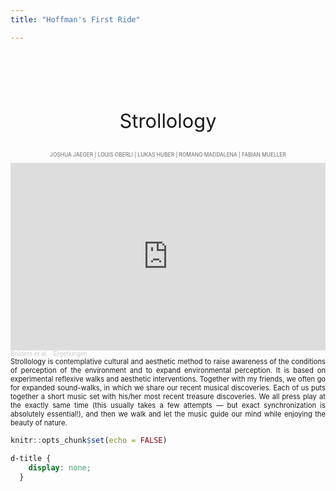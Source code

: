 ```yaml
---
title: "Hoffman's First Ride"

---
```



<div style="text-align: center; padding-top: 2em; font-size: 2.2em;, sans-serif;">

Strollology
</div>


<div style="text-align: center; font-size: 0.6em; color: #666; margin-top: 0.5em; margin-bottom: 1em;"> JOSHUA JAEGER | LOUIS OBERLI | LUKAS HUBER | ROMANO MADDALENA | FABIAN MUELLER </div>




<div style="text-align: center; padding-top: 0em; font-size: 1.2em;  font-family: 'sans-serif', sans-serif;">

</div>


<iframe width="100%" height="300" scrolling="no" frameborder="no" allow="autoplay" src="https://w.soundcloud.com/player/?url=https%3A//api.soundcloud.com/playlists/747188070&color=%23ff5500&auto_play=false&hide_related=false&show_comments=true&show_user=true&show_reposts=false&show_teaser=true&visual=true"></iframe><div style="font-size: 10px; color: #cccccc;line-break: anywhere;word-break: normal;overflow: hidden;white-space: nowrap;text-overflow: ellipsis; font-family: Interstate,Lucida Grande,Lucida Sans Unicode,Lucida Sans,Garuda,Verdana,Tahoma,sans-serif;font-weight: 100;"><a href="https://soundcloud.com/user-173105084" title="Brüders et al." target="_blank" style="color: #cccccc; text-decoration: none;">Brüders et al.</a> · <a href="https://soundcloud.com/user-173105084/sets/ergehungen" title="Ergehungen" target="_blank" style="color: #cccccc; text-decoration: none;">Ergehungen</a></div>


<div style="text-align: justify; padding-top: 0em; font-size: .8em;" line-height: 1.1;">

Strollology is contemplative cultural and aesthetic method to raise awareness of the conditions of perception of the environment and to expand environmental perception. It is based on experimental reflexive walks and aesthetic interventions. Together with my friends, we often go for expanded sound-walks, in which we share our recent musical discoveries. Each of us puts together a short music set with his/her most recent treasure discoveries. We all press play at the exactly same time (this usually takes a few attempts — but exact synchronization is absolutely essential!), and then we walk and let the music guide our mind while enjoying the beauty of nature. 
</div>



```r
knitr::opts_chunk$set(echo = FALSE)
```

```css
d-title {
    display: none;
  }
```


